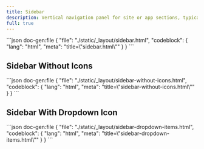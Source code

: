 ```yaml
---
title: Sidebar
description: Vertical navigation panel for site or app sections, typically positioned at the side of the screen.
full: true
---
```


<LayoutViewer name="sidebar-01">
  ```json doc-gen:file
  {
    "file": "./static/_layout/sidebar.html",
    "codeblock": {
      "lang": "html",
      "meta": "title=\"sidebar.html\""
    }
  }
  ```
</LayoutViewer>



## Sidebar Without Icons

<LayoutViewer name="sidebar-02">
  ```json doc-gen:file
  {
    "file": "./static/_layout/sidebar-without-icons.html",
    "codeblock": {
      "lang": "html",
      "meta": "title=\"sidebar-without-icons.html\""
    }
  }
  ```
</LayoutViewer>


## Sidebar With Dropdown Icon

<LayoutViewer name="sidebar-03">
  ```json doc-gen:file
  {
    "file": "./static/_layout/sidebar-dropdown-items.html",
    "codeblock": {
      "lang": "html",
      "meta": "title=\"sidebar-dropdown-items.html\""
    }
  }
  ```
</LayoutViewer>

